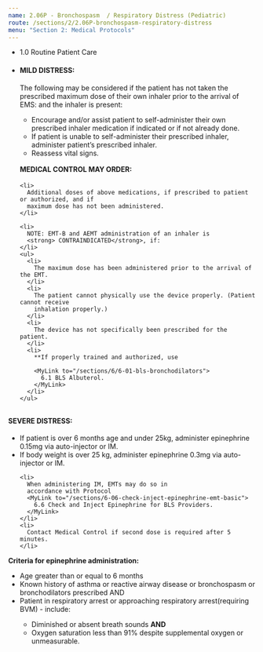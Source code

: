 ```yaml
---
name: 2.06P - Bronchospasm  / Respiratory Distress (Pediatric)
route: /sections/2/2.06P-bronchospasm-respiratory-distress
menu: "Section 2: Medical Protocols"
---
```



<EMTLevel level="basic">
  <ul>
    <li>
      <MyLink to="/sections/1/1.0-routine-patient-care">
        1.0 Routine Patient Care
      </MyLink>
    </li>
    <li>
      <h4 id="mild-distress" style={{padding: '0.25rem 0.5rem 0 0', display: "inline-block"}}>
        MILD DISTRESS:
      </h4>
      The following may be considered if the patient has not taken the
      prescribed maximum dose of their own inhaler prior to the arrival of EMS: and the inhaler is present:
    </li>
    <ul>
      <li>
        Encourage and/or assist patient to self-administer their own prescribed inhaler medication if indicated or if not already done.
      </li>
      <li>
        If patient is unable to self-administer their prescribed inhaler, administer patient’s prescribed inhaler.
      </li>
      <li>
        Reassess vital signs.
      </li>
    </ul>
    <h4 style="margin-top: 1rem" id="medical-control-orders">
      MEDICAL CONTROL MAY ORDER:
    </h4>

    <li>
      Additional doses of above medications, if prescribed to patient or authorized, and if
      maximum dose has not been administered.
    </li>

    <li>
      NOTE: EMT-B and AEMT administration of an inhaler is
      <strong> CONTRAINDICATED</strong>, if:
    </li>
    <ul>
      <li>
        The maximum dose has been administered prior to the arrival of the EMT.
      </li>
      <li>
        The patient cannot physically use the device properly. (Patient cannot receive
        inhalation properly.)
      </li>
      <li>
        The device has not specifically been prescribed for the patient.
      </li>
      <li>
        **If properly trained and authorized, use

        <MyLink to="/sections/6/6-01-bls-bronchodilators">
          6.1 BLS Albuterol.
        </MyLink>
      </li>
    </ul>
  </ul>

  <strong style="display: inline-block; margin-top: 1rem; margin-bottom: 0.25rem;">
    SEVERE DISTRESS:
  </strong>
  <ul>
    <li>
      If patient is over 6 months age and under 25kg, administer epinephrine 0.15mg
      via auto-injector or IM.
    </li>
    <li>
      If body weight is over 25 kg, administer epinephrine
      0.3mg via auto-injector or IM.
    </li>

    <li>
      When administering IM, EMTs may do so in
      accordance with Protocol
      <MyLink to="/sections/6-06-check-inject-epinephrine-emt-basic">
        6.6 Check and Inject Epinephrine for BLS Providers.
      </MyLink>
    </li>
    <li>
      Contact Medical Control if second dose is required after 5 minutes.
    </li>
  </ul>



<strong>
  Criteria for epinephrine administration:
</strong>

<ul>
  <li>
    Age greater than or equal to 6 months
  </li>
  <li>
    Known history of asthma or reactive airway disease or bronchospasm or
    bronchodilators prescribed AND
  </li>
  <li>
    Patient in respiratory arrest or approaching respiratory arrest(requiring BVM) -
    include:
  </li>
  <ul>
    <li>
      Diminished or absent breath sounds <strong>AND</strong>
    </li>
    <li>Oxygen saturation less than 91% despite supplemental oxygen or unmeasurable.</li>
  </ul>
</ul>
</EMTLevel>



